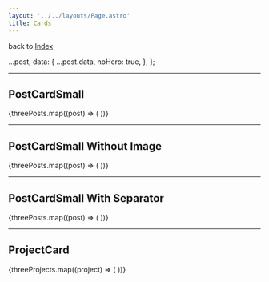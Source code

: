 ```yaml
---
layout: '../../layouts/Page.astro'
title: Cards
---
```




back to [Index](/design)


  ...post,
  data: {
    ...post.data,
    noHero: true,
  },
};


---

## PostCardSmall

<div class="not-prose">
  {threePosts.map((post) => (
    <PostCardSmall post={post} withImage={true} />
  ))}
</div>

---

## PostCardSmall Without Image

<div class="not-prose">
  {threePosts.map((post) => (
    <PostCardSmall post={post} withImage={false} />
  ))}
</div>

---

## PostCardSmall With Separator

<div class="not-prose">
  {threePosts.map((post) => (
    <PostCardSmall post={post} withImage={false} withSeparator={true} />
  ))}
</div>

---

## ProjectCard

<div class="not-prose flex gap-4">
  {threeProjects.map((project) => (
    <ProjectCard project={project} />
  ))}
</div>
